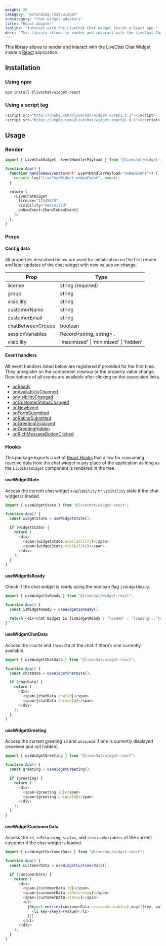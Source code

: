 ```yaml
---
weight: 20
category: "extending-chat-widget"
subcategory: "chat-widget-adapters"
title: "React Adapter"
tagline: "Interact with the LiveChat Chat Widget inside a React app."
desc: "This library allows to render and interact with the LiveChat Chat Widget inside a React application."
---
```


This library allows to render and interact with the LiveChat Chat Widget inside a [React](https://reactjs.org/) application.

## Installation

### Using npm

```bash
npm install @livechat/widget-react
```

### Using a script tag

```js
<script src="http://unpkg.com/@livechat/widget-core@1.0.1"></script>
<script src="https://unpkg.com/@livechat/widget-react@1.0.1"></script>
```

## Usage

### Render

```js
import { LiveChatWidget, EventHandlerPayload } from "@livechat/widget-react";

function App() {
  function handleNewEvent(event: EventHandlerPayload<"onNewEvent">) {
    console.log("LiveChatWidget.onNewEvent", event);
  }

  return (
    <LiveChatWidget
      license="12345678"
      visibility="maximized"
      onNewEvent={handleNewEvent}
    />
  );
}
```

### Props

#### Config data

All properties described below are used for initialization on the first render and later updates of the chat widget with new values on change.

| Prop              | Type                                   |
| ----------------- | -------------------------------------- |
| license           | string (required)                      |
| group             | string                                 |
| visibility        | string                                 |
| customerName      | string                                 |
| customerEmail     | string                                 |
| chatBetweenGroups | boolean                                |
| sessionVariables  | Record<string, string> .               |
| visibility        | 'maximized' \| 'minimized' \| 'hidden' |

#### Event handlers

All event handlers listed below are registered if provided for the first time. They unregister on the component cleanup or the property value change. Descriptions of all events are available after clicking on the associated links.

- [onReady](https://developers.livechat.com/docs/extending-chat-widget/javascript-api#on-ready)
- [onAvailabilityChanged](https://developers.livechat.com/docs/extending-chat-widget/javascript-api#on-availability-changed)
- [onVisibilityChanged](https://developers.livechat.com/docs/extending-chat-widget/javascript-api#on-visibility-changed)
- [onCustomerStatusChanged](https://developers.livechat.com/docs/extending-chat-widget/javascript-api#on-customer-status-changed)
- [onNewEvent](https://developers.livechat.com/docs/extending-chat-widget/javascript-api#on-new-event)
- [onFormSubmitted](https://developers.livechat.com/docs/extending-chat-widget/javascript-api#on-form-submitted)
- [onRatingSubmitted](https://developers.livechat.com/docs/extending-chat-widget/javascript-api#on-rating-submitted)
- [onGreetingDisplayed](https://developers.livechat.com/docs/extending-chat-widget/javascript-api#on-greeting-displayed)
- [onGreetingHidden](https://developers.livechat.com/docs/extending-chat-widget/javascript-api#on-greeting-hidden)
- [onRichMessageButtonClicked](https://developers.livechat.com/docs/extending-chat-widget/javascript-api#on-rich-message-button-clicked)

### Hooks

This package exports a set of [React Hooks](https://reactjs.org/docs/hooks-reference.html) that allow for consuming reactive data from the chat widget in any place of the application as long as the `LiveChatWidget` component is rendered in the tree.

#### useWidgetState

Access the current chat widget `availability` or `visibility` state if the chat widget is loaded.

```js
import { useWidgetState } from "@livechat/widget-react";

function App() {
  const widgetState = useWidgetState();

  if (widgetState) {
    return (
      <div>
        <span>{widgetState.availability}</span>
        <span>{widgetState.visibility}</span>
      </div>
    );
  }
}
```

#### useWidgetIsReady

Check if the chat widget is ready using the boolean flag `isWidgetReady`.

```js
import { useWidgetIsReady } from "@livechat/widget-react";

function App() {
  const isWidgetReady = useWidgetIsReady();

  return <div>Chat Widget is {isWidgetReady ? "loaded" : "loading..."}</div>;
}
```

#### useWidgetChatData

Access the `chatId` and `threadId` of the chat if there's one currently available.

```js
import { useWidgetChatData } from "@livechat/widget-react";

function App() {
  const chatData = useWidgetChatData();

  if (chatData) {
    return (
      <div>
        <span>{chatData.chatId}</span>
        <span>{chatData.threadId}</span>
      </div>
    );
  }
}
```

#### useWidgetGreeting

Access the current greeting `id` and `uniqueId` if one is currently displayed (received and not hidden).

```js
import { useWidgetGreeting } from "@livechat/widget-react";

function App() {
  const greeting = useWidgetGreeting();

  if (greeting) {
    return (
      <div>
        <span>{greeting.id}</span>
        <span>{greeting.uniqueId}</span>
      </div>
    );
  }
}
```

#### useWidgetCustomerData

Access the `id`, `isReturning`, `status`, and `sessionVariables` of the current customer if the chat widget is loaded.

```js
import { useWidgetCustomerData } from "@livechat/widget-react";

function App() {
  const customerData = useWidgetCustomerData();

  if (customerData) {
    return (
      <div>
        <span>{customerData.id}</span>
        <span>{customerData.isReturning}</span>
        <span>{customerData.status}</span>
        <ul>
          {Object.entries(customerData.sessionVariables).map(([key, value]) => (
            <li key={key}>{value}</li>
          ))}
        </ul>
      </div>
    );
  }
}
```
